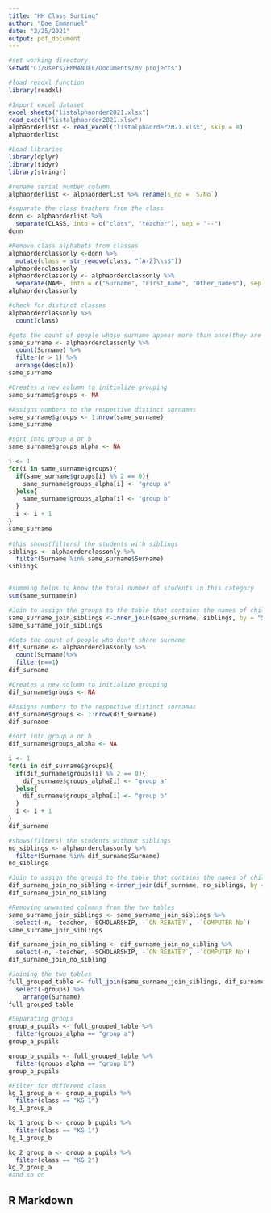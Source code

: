 ```yaml
---
title: "HH Class Sorting"
author: "Doe Emmanuel"
date: "2/25/2021"
output: pdf_document
---
```


```r
#set working directory
setwd("C:/Users/EMMANUEL/Documents/my projects")

#load readxl function
library(readxl)

#Import excel dataset
excel_sheets("listalphaorder2021.xlsx")
read_excel("listalphaorder2021.xlsx")
alphaorderlist <- read_excel("listalphaorder2021.xlsx", skip = 8)
alphaorderlist

#Load libraries
library(dplyr)
library(tidyr)
library(stringr)

#rename serial number column
alphaorderlist <- alphaorderlist %>% rename(s_no = `S/No`)

#separate the class teachers from the class
donn <- alphaorderlist %>%
  separate(CLASS, into = c("class", "teacher"), sep = "--")
donn

#Remove class alphabets from classes      
alphaorderclassonly <-donn %>%
  mutate(class = str_remove(class, "[A-Z]\\s$"))
alphaorderclassonly
alphaorderclassonly <- alphaorderclassonly %>%
  separate(NAME, into = c("Surname", "First_name", "Other_names"), sep = " ")
alphaorderclassonly

#check for distinct classes
alphaorderclassonly %>%
  count(class)

#gets the count of people whose surname appear more than once(they are most likely siblings)
same_surname <- alphaorderclassonly %>%
  count(Surname) %>%
  filter(n > 1) %>%
  arrange(desc(n))
same_surname

#Creates a new column to initialize grouping
same_surname$groups <- NA

#Assigns numbers to the respective distinct surnames
same_surname$groups <- 1:nrow(same_surname)
same_surname

#sort into group a or b
same_surname$groups_alpha <- NA

i <- 1
for(i in same_surname$groups){
  if(same_surname$groups[i] %% 2 == 0){
    same_surname$groups_alpha[i] <- "group a"
  }else{
    same_surname$groups_alpha[i] <- "group b"
  }
  i <- i + 1
}
same_surname
    
#this shows(filters) the students with siblings
siblings <- alphaorderclassonly %>%
  filter(Surname %in% same_surname$Surname)
siblings


#summing helps to know the total number of students in this category
sum(same_surname$n)

#Join to assign the groups to the table that contains the names of children with siblings 
same_surname_join_siblings <-inner_join(same_surname, siblings, by = "Surname")
same_surname_join_siblings

#Gets the count of people who don't share surname
dif_surname <- alphaorderclassonly %>%
  count(Surname)%>%
  filter(n==1)
dif_surname

#Creates a new column to initialize grouping
dif_surname$groups <- NA

#Assigns numbers to the respective distinct surnames
dif_surname$groups <- 1:nrow(dif_surname)
dif_surname

#sort into group a or b
dif_surname$groups_alpha <- NA

i <- 1
for(i in dif_surname$groups){
  if(dif_surname$groups[i] %% 2 == 0){
    dif_surname$groups_alpha[i] <- "group a"
  }else{
    dif_surname$groups_alpha[i] <- "group b"
  }
  i <- i + 1
}
dif_surname

#shows(filters) the students without siblings
no_siblings <- alphaorderclassonly %>%
  filter(Surname %in% dif_surname$Surname)
no_siblings

#Join to assign the groups to the table that contains the names of children with no siblings 
dif_surname_join_no_sibling <-inner_join(dif_surname, no_siblings, by = "Surname")
dif_surname_join_no_sibling

#Removing unwanted columns from the two tables
same_surname_join_siblings <- same_surname_join_siblings %>%
  select(-n, -teacher, -SCHOLARSHIP, -`ON REBATE?`, -`COMPUTER No`)
same_surname_join_siblings

dif_surname_join_no_sibling <- dif_surname_join_no_sibling %>%
  select(-n, -teacher, -SCHOLARSHIP, -`ON REBATE?`, -`COMPUTER No`)
dif_surname_join_no_sibling

#Joining the two tables
full_grouped_table <- full_join(same_surname_join_siblings, dif_surname_join_no_sibling)%>%
  select(-groups) %>%
    arrange(Surname)
full_grouped_table

#Separating groups
group_a_pupils <- full_grouped_table %>%
  filter(groups_alpha == "group a")
group_a_pupils

group_b_pupils <- full_grouped_table %>%
  filter(groups_alpha == "group b")
group_b_pupils

#Filter for different class
kg_1_group_a <- group_a_pupils %>%
  filter(class == "KG 1")
kg_1_group_a

kg_1_group_b <- group_b_pupils %>%
  filter(class == "KG 1")
kg_1_group_b

kg_2_group_a <- group_a_pupils %>%
  filter(class == "KG 2")
kg_2_group_a
#and so on
```
## R Markdown